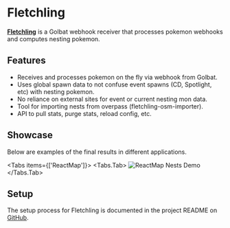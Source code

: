 
# Fletchling

[**Fletchling**](https://github.com/UnownHash/Fletchling) is a Golbat webhook receiver that processes pokemon webhooks and computes nesting pokemon.

## Features

- Receives and processes pokemon on the fly via webhook from Golbat.
- Uses global spawn data to not confuse event spawns (CD, Spotlight, etc) with nesting pokemon.
- No reliance on external sites for event or current nesting mon data.
- Tool for importing nests from overpass (fletchling-osm-importer).
- API to pull stats, purge stats, reload config, etc.


## Showcase

Below are examples of the final results in different applications.

<Tabs items={['ReactMap']}>
  <Tabs.Tab>
    <Image src="/images/reactmap-nests.png" alt="ReactMap Nests Demo" width={900} height={900} />
  </Tabs.Tab>
</Tabs>

## Setup

The setup process for Fletchling is documented in the project README on [GitHub](https://github.com/UnownHash/Fletchling).